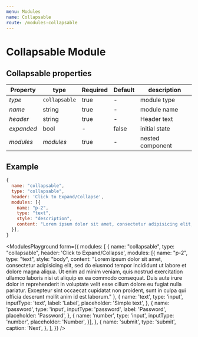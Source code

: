 ```yaml
---
menu: Modules
name: Collapsable
route: /modules-collapsable
---
```



# Collapsable Module

## Collapsable properties

| Property     | type           | Required | Default | description |
| ------------ | -------------- | -------- | ------- | ----------- |
| *type*       | `collapsable`  | true     | -       | module type |
| *name*       | string         | true     | -       | module name |
| *header*     | string         | true     | -       | Header text |
| *expanded*   | bool           | -        | false   | initial state |
| *modules*   | *modules*  | true     | -       | nested component |

## Example
```jsx
{
  name: "collapsable",
  type: "collapsable",
  header: 'Click to Expand/Collapse',
  modules: [{
    name: "p-2",
    type: "text",
    style: "description",
    content: "Lorem ipsum dolor sit amet, consectetur adipisicing elit, sed do eiusmod tempor incididunt ut labore et dolore magna aliqua. Ut enim ad minim veniam, quis nostrud exercitation ullamco laboris nisi ut aliquip ex ea commodo consequat. Duis aute irure dolor in reprehenderit in voluptate velit esse cillum dolore eu fugiat nulla pariatur. Excepteur sint occaecat cupidatat non proident, sunt in culpa qui officia deserunt mollit anim id est laborum."
  }],
}
```


<ModulesPlayground
  form={{
    modules: [
      {
        name: "collapsable",
        type: "collapsable",
        header: 'Click to Expand/Collapse',
        modules: [{
          name: "p-2",
          type: "text",
          style: "body",
          content: "Lorem ipsum dolor sit amet, consectetur adipisicing elit, sed do eiusmod tempor incididunt ut labore et dolore magna aliqua. Ut enim ad minim veniam, quis nostrud exercitation ullamco laboris nisi ut aliquip ex ea commodo consequat. Duis aute irure dolor in reprehenderit in voluptate velit esse cillum dolore eu fugiat nulla pariatur. Excepteur sint occaecat cupidatat non proident, sunt in culpa qui officia deserunt mollit anim id est laborum."
        },
        {
          name: 'text',
          type: 'input',
          inputType: 'text',
          label: 'Label',
          placeholder: 'Simple text',
        },
        {
          name: 'password',
          type: 'input',
          inputType: 'password',
          label: 'Password',
          placeholder: 'Password',
        },
        {
          name: 'number',
          type: 'input',
          inputType: 'number',
          placeholder: 'Number',
        }],
      },
      {
        name: 'submit',
        type: 'submit',
        caption: 'Next',
      },
    ],
  }}
/>

